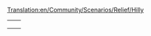 [[Translation:en/Community/Scenarios/Relief/Hilly]]
{{en/Community/Scenarios/Scenarios by relief}}

{|
|-
|style="border:none;background:white"|
{{Page:en/Community/Scenarios/Islands}}

|style="border:none;background:white"|
{{Page:en/Community/Scenarios/Echo}}

|-
|style="border:none;background:white"|
{{Page:en/Community/Scenarios/Water and Mountains}}

|style="border:none;background:white"|
{{Page:en/Community/Scenarios/Snowy Highlands}}

|-
|style="border:none;background:white"|
{{Page:en/Community/Scenarios/Iceland}}

|style="border:none;background:white"|
{{Page:en/Community/Scenarios/Chatham Islands}}

|}